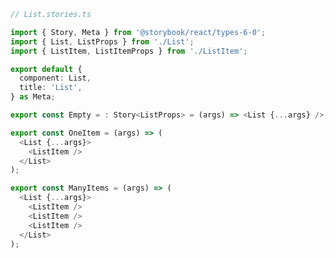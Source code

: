 ```ts
// List.stories.ts

import { Story, Meta } from '@storybook/react/types-6-0';
import { List, ListProps } from './List';
import { ListItem, ListItemProps } from './ListItem';

export default {
  component: List,
  title: 'List',
} as Meta;

export const Empty = : Story<ListProps> = (args) => <List {...args} />;

export const OneItem = (args) => (
  <List {...args}>
    <ListItem />
  </List>
);

export const ManyItems = (args) => (
  <List {...args}>
    <ListItem />
    <ListItem />
    <ListItem />
  </List>
);
```